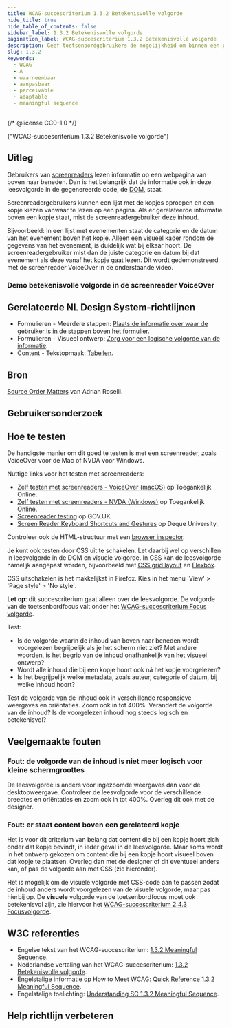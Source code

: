 ```yaml
---
title: WCAG-succescriterium 1.3.2 Betekenisvolle volgorde
hide_title: true
hide_table_of_contents: false
sidebar_label: 1.3.2 Betekenisvolle volgorde
pagination_label: WCAG-succescriterium 1.3.2 Betekenisvolle volgorde
description: Geef toetsenbordgebruikers de mogelijkheid om binnen een pagina sneller te navigeren door onderdelen te kunnen overslaan.
slug: 1.3.2
keywords:
  - WCAG
  - A
  - waarneembaar
  - aanpasbaar
  - perceivable
  - adaptable
  - meaningful sequence
---
```


{/* @license CC0-1.0 */}


<WcagHeadingGroup level={1} conformanceLevel="Niveau A">
  {"WCAG-succescriterium 1.3.2 Betekenisvolle volgorde"}
</WcagHeadingGroup>

## Uitleg

<Summary />

Gebruikers van [screenreaders](/woordenlijst/#screenreader) lezen informatie op een webpagina van boven naar beneden. Dan is het belangrijk dat de informatie ook in deze leesvolgorde in de gegenereerde code, de [DOM](https://developer.mozilla.org/en-US/docs/Web/API/Document_Object_Model), staat.

Screenreadergebruikers kunnen een lijst met de kopjes oproepen en een kopje kiezen vanwaar te lezen op een pagina.
Als er gerelateerde informatie boven een kopje staat, mist de screenreadergebruiker deze inhoud.

Bijvoorbeeld:
In een lijst met evenementen staat de categorie en de datum van het evenement boven het kopje. Alleen een visueel kader rondom de gegevens van het evenement, is duidelijk wat bij elkaar hoort. De screenreadergebruiker mist dan de juiste categorie en datum bij dat evenement als deze vanaf het kopje gaat lezen. Dit wordt gedemonstreerd met de screenreader VoiceOver in de onderstaande video.

### Demo betekenisvolle volgorde in de screenreader VoiceOver

<VideoPlayer videoId="OEe1wkRK2jg" />

## Gerelateerde NL Design System-richtlijnen

- Formulieren - Meerdere stappen: [Plaats de informatie over waar de gebruiker is in de stappen boven het formulier](https://nldesignsystem.nl/richtlijnen/formulieren/meerdere-stappen/plaatsing-voortgang).
- Formulieren - Visueel ontwerp: [Zorg voor een logische volgorde van de informatie](https://nldesignsystem.nl/richtlijnen/formulieren/visueel-ontwerp/logische-volgorde).
- Content - Tekstopmaak: [Tabellen](/richtlijnen/content/tekstopmaak/tabellen).

## Bron

[<span lang="en">Source Order Matters</span>](https://adrianroselli.com/2015/09/source-order-matters.html) van Adrian Roselli.

## Gebruikersonderzoek

<CTAGebruikersonderzoek />

## Hoe te testen

De handigste manier om dit goed te testen is met een screenreader, zoals VoiceOver voor de Mac of NVDA voor Windows.

Nuttige links voor het testen met screenreaders:

- [Zelf testen met screenreaders - VoiceOver (macOS)](https://toegankelijkonline.nl/artikelen/zelf-testen-met-screenreaders-voiceover-macos) op Toegankelijk Online.
- [Zelf testen met screenreaders - NVDA (Windows)](https://toegankelijkonline.nl/artikelen/zelf-testen-met-screenreaders-nvda-windows) op Toegankelijk Online.
- [<span lang="en">Screenreader testing</span>](https://accessibility-manual.dwp.gov.uk/best-practice/screen-reader-testing) op GOV.UK.
- [<span lang="en">Screen Reader Keyboard Shortcuts and Gestures</span>](https://dequeuniversity.com/screenreaders/) op Deque University.

Controleer ook de HTML-structuur met een [browser inspector](https://developer.mozilla.org/en-US/docs/Learn/Common_questions/Tools_and_setup/What_are_browser_developer_tools).

Je kunt ook testen door CSS uit te schakelen. Let daarbij wel op verschillen in leesvolgorde in de DOM en visuele volgorde. In CSS kan de leesvolgorde namelijk aangepast worden, bijvoorbeeld met [CSS grid layout](https://developer.mozilla.org/en-US/docs/Web/CSS/CSS_grid_layout) en [Flexbox](https://developer.mozilla.org/en-US/docs/Web/CSS/CSS_flexible_box_layout/Basic_concepts_of_flexbox).

CSS uitschakelen is het makkelijkst in Firefox. Kies in het menu <span lang="en">'View' > 'Page style' > 'No style'</span>.

**Let op**: dit succescriterium gaat alleen over de leesvolgorde. De volgorde van de toetsenbordfocus valt onder het [WCAG-succescriterium Focus volgorde](/wcag/2.4.3).

Test:

- Is de volgorde waarin de inhoud van boven naar beneden wordt voorgelezen begrijpelijk als je het scherm niet ziet? Met andere woorden, is het begrip van de inhoud onafhankelijk van het visueel ontwerp?
- Wordt alle inhoud die bij een kopje hoort ook ná het kopje voorgelezen?
- Is het begrijpelijk welke metadata, zoals auteur, categorie of datum, bij welke inhoud hoort?

Test de volgorde van de inhoud ook in verschillende responsieve weergaves en oriëntaties. Zoom ook in tot 400%. Verandert de volgorde van de inhoud? Is de voorgelezen inhoud nog steeds logisch en betekenisvol?

## Veelgemaakte fouten

### Fout: de volgorde van de inhoud is niet meer logisch voor kleine schermgroottes

De leesvolgorde is anders voor ingezoomde weergaves dan voor de desktopweergave. Controleer de leesvolgorde voor de verschillende breedtes en oriëntaties en zoom ook in tot 400%. Overleg dit ook met de designer.

### Fout: er staat content boven een gerelateerd kopje

Het is voor dit criterium van belang dat content die bij een kopje hoort zich onder dat kopje bevindt, in ieder geval in de leesvolgorde. Maar soms wordt in het ontwerp gekozen om content die bij een kopje hoort visueel boven dat kopje te plaatsen. Overleg dan met de designer of dit eventueel anders kan, of pas de volgorde aan met CSS (zie hieronder).

Het is mogelijk om de visuele volgorde met CSS-code aan te passen zodat de inhoud anders wordt voorgelezen van de visuele volgorde, maar pas hierbij op. De **visuele** volgorde van de toetsenbordfocus moet ook betekenisvol zijn, zie hiervoor het [WCAG-succescriterium 2.4.3 Focusvolgorde](/wcag/2.4.3).

## W3C referenties

- Engelse tekst van het WCAG-succescriterium: [<span lang="en">1.3.2 Meaningful Sequence</span>](https://www.w3.org/TR/WCAG22/#meaningful-sequence).
- Nederlandse vertaling van het WCAG-succescriterium: [1.3.2 Betekenisvolle volgorde](https://www.w3.org/Translations/WCAG22-nl/#betekenisvolle-volgorde).
- Engelstalige informatie op <span lang="en">How to Meet WCAG</span>: [<span lang="en">Quick Reference 1.3.2 Meaningful Sequence</span>](https://www.w3.org/WAI/WCAG22/quickref/#meaningful-sequence).
- Engelstalige toelichting: [<span lang="en">Understanding SC 1.3.2 Meaningful Sequence</span>](https://www.w3.org/WAI/WCAG22/Understanding/meaningful-sequence.html).

<SpotlightSection>
  <Markdown omitH1 headinglevel={3}>
    <Disclaimer />
  </Markdown>
</SpotlightSection>

## Help richtlijn verbeteren

<Markdown omitH1 headinglevel={3}>
  <WCAGFooterInfo />
</Markdown>
